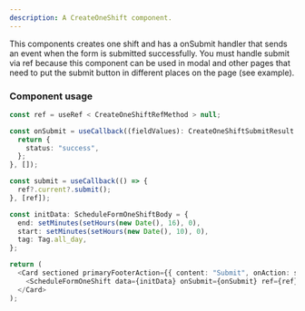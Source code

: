 ```yaml
---
description: A CreateOneShift component.
---
```


This components creates one shift and has a onSubmit handler that sends an event when the form is submitted successfully.
You must handle submit via ref because this component can be used in modal and other pages that need to put the submit button in different places on the page (see example).

### Component usage

```ts
const ref = useRef < CreateOneShiftRefMethod > null;

const onSubmit = useCallback((fieldValues): CreateOneShiftSubmitResult => {
  return {
    status: "success",
  };
}, []);

const submit = useCallback(() => {
  ref?.current?.submit();
}, [ref]);

const initData: ScheduleFormOneShiftBody = {
  end: setMinutes(setHours(new Date(), 16), 0),
  start: setMinutes(setHours(new Date(), 10), 0),
  tag: Tag.all_day,
};

return (
  <Card sectioned primaryFooterAction={{ content: "Submit", onAction: submit }}>
    <ScheduleFormOneShift data={initData} onSubmit={onSubmit} ref={ref} />
  </Card>
);
```
